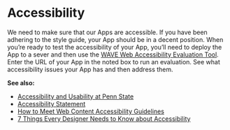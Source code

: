 # Accessibility {#accessibility}

We need to make sure that our Apps are accessible. If you have been adhering to the style guide, your App should be in a decent position. When you’re ready to test the accessibility of your App, you’ll need to deploy the App to a sever and then use the [WAVE Web Accessibility Evaluation Tool](https://wave.webaim.org/). Enter the URL of your App in the noted box to run an evaluation. See what accessibility issues your App has and then address them.

__See also:__

  - [Accessibility and Usability at Penn
    State](https://accessibility.psu.edu/)
  - [Accessibility
    Statement](https://www.psu.edu/accessibilitystatement)
  - [How to Meet Web Content Accessibility
    Guidelines](https://www.w3.org/WAI/WCAG21/quickref/)
  - [7 Things Every Designer Needs to Know about Accessibility](https://medium.com/salesforce-ux/7-things-every-designer-needs-to-know-about-accessibility-64f105f0881b)

